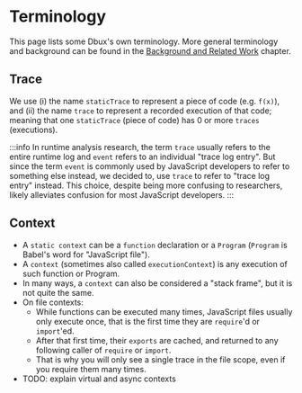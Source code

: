 # Terminology


<TOC toc={toc} />

This page lists some Dbux's own terminology. More general terminology and background can be found in the [Background and Related Work](../background) chapter.

## Trace

We use (i) the name `staticTrace` to represent a piece of code (e.g. `f(x)`), and (ii) the name `trace` to represent a recorded execution of that code; meaning that one `staticTrace` (piece of code) has 0 or more `traces` (executions).

:::info
In runtime analysis research, the term `trace` usually refers to the entire runtime log and `event` refers to an individual "trace log entry". But since the term `event` is commonly used by JavaScript developers to refer to something else instead, we decided to, use `trace` to refer to "trace log entry" instead. This choice, despite being more confusing to researchers, likely alleviates confusion for most JavaScript developers.
:::

## Context

* A `static context` can be a `function` declaration or a `Program` (`Program` is Babel's word for "JavaScript file").
* A `context` (sometimes also called `executionContext`) is any execution of such function or Program.
* In many ways, a `context` can also be considered a "stack frame", but it is not quite the same.
* On file contexts:
  * While functions can be executed many times, JavaScript files usually only execute once, that is the first time they are `require`'d or `import`'ed.
  * After that first time, their `exports` are cached, and returned to any following caller of `require` or `import`.
  * That is why you will only see a single trace in the file scope, even if you require them many times.
* TODO: explain virtual and async contexts
